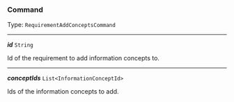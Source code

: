 


### Command

Type: `RequirementAddConceptsCommand`

---

***id*** `String`

Id of the requirement to add information concepts to.



---

***conceptIds*** `List<InformationConceptId>`

Ids of the information concepts to add.


